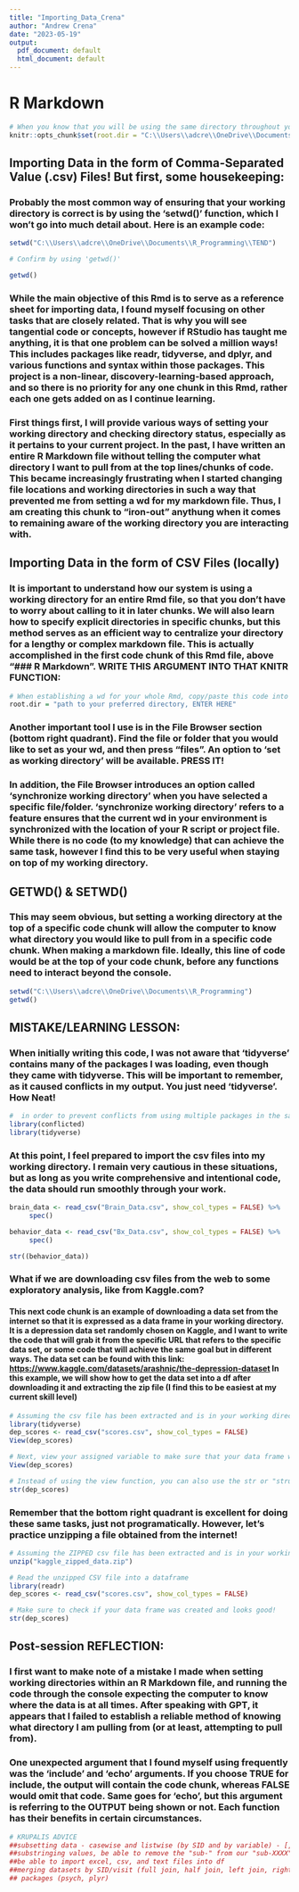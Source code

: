 ---
title: "Importing_Data_Crena"
author: "Andrew Crena"
date: "2023-05-19"
output:
  pdf_document: default
  html_document: default
---

# R Markdown

```{r setup, include=TRUE, echo=TRUE}

# When you know that you will be using the same directory throughout your entire R Markdown, using the 'root.dir' argument for the 'knitr' package. This package is widely used for integrating code, analysis, and reporting the results. It is a very useful, easy, and efficient way of remaining hyperaware of what directories you and your computer are interacting with
knitr::opts_chunk$set(root.dir = "C:\\Users\\adcre\\OneDrive\\Documents\\R_Programming\\TEND", echo = TRUE,  tidy.opts=list(width.cutoff=80),tidy=TRUE)
```

## Importing Data in the form of Comma-Separated Value (.csv) Files! But first, some housekeeping:

### Probably the most common way of ensuring that your working directory is correct is by using the 'setwd()' function, which I won't go into much detail about. Here is an example code:

```{r, include=TRUE, echo=TRUE}

setwd("C:\\Users\\adcre\\OneDrive\\Documents\\R_Programming\\TEND")

# Confirm by using 'getwd()'

getwd()
```

### While the main objective of this Rmd is to serve as a reference sheet for importing data, I found myself focusing on other tasks that are closely related. That is why you will see tangential code or concepts, however if RStudio has taught me anything, it is that one problem can be solved a million ways! This includes packages like readr, tidyverse, and dplyr, and various functions and syntax within those packages. This project is a non-linear, discovery-learning-based approach, and so there is no priority for any one chunk in this Rmd, rather each one gets added on as I continue learning.

### First things first, I will provide various ways of setting your working directory and checking directory status, especially as it pertains to your current project. In the past, I have written an entire R Markdown file without telling the computer what directory I want to pull from at the top lines/chunks of code. This became increasingly frustrating when I started changing file locations and working directories in such a way that prevented me from setting a wd for my markdown file. Thus, I am creating this chunk to "iron-out" anythung when it comes to remaining aware of the working directory you are interacting with.

## Importing Data in the form of CSV Files (locally)

### It is important to understand how our system is using a working directory for an entire Rmd file, so that you don't have to worry about calling to it in later chunks. We will also learn how to specify explicit directories in specific chunks, but this method serves as an efficient way to centralize your directory for a lengthy or complex markdown file. This is actually accomplished in the first code chunk of this Rmd file, above "\### R Markdown". WRITE THIS ARGUMENT INTO THAT KNITR FUNCTION:

```{r wd for whole Rmd root.dir, warning = FALSE, echo = FALSE}

# When establishing a wd for your whole Rmd, copy/paste this code into the first chunk into the knitr function. This saves me a lot of time and stress caused by me neglecting the specificity required to manage working directories
root.dir = "path to your preferred directory, ENTER HERE"
```

### Another important tool I use is in the File Browser section (bottom right quadrant). Find the file or folder that you would like to set as your wd, and then press "files". An option to 'set as working directory' will be available. PRESS IT!

### In addition, the File Browser introduces an option called 'synchronize working directory' when you have selected a specific file/folder. 'synchronize working directory' refers to a feature ensures that the current wd in your environment is synchronized with the location of your R script or project file. While there is no code (to my knowledge) that can achieve the same task, however I find this to be very useful when staying on top of my working directory.

## GETWD() & SETWD()

### This may seem obvious, but setting a working directory at the top of a specific code chunk will allow the computer to know what directory you would like to pull from in a specific code chunk. When making a markdown file. Ideally, this line of code would be at the top of your code chunk, before any functions need to interact beyond the console.

```{r directory stuff, include=TRUE, warning=FALSE, echo=TRUE}
setwd("C:\\Users\\adcre\\OneDrive\\Documents\\R_Programming")
getwd()
```

## MISTAKE/LEARNING LESSON:

### When initially writing this code, I was not aware that 'tidyverse' contains many of the packages I was loading, even though they came with tidyverse. This will be important to remember, as it caused conflicts in my output. You just need 'tidyverse'. How Neat!

```{r import prep, echo=TRUE, warning=TRUE, include=TRUE}

#  in order to prevent conflicts from using multiple packages in the same notebook, I will use the 'conflicted' package
library(conflicted)
library(tidyverse)
```

### At this point, I feel prepared to import the csv files into my working directory. I remain very cautious in these situations, but as long as you write comprehensive and intentional code, the data should run smoothly through your work.

```{r import csv, echo=TRUE, include=TRUE, warning=FALSE}

brain_data <- read_csv("Brain_Data.csv", show_col_types = FALSE) %>%
     spec()

behavior_data <- read_csv("Bx_Data.csv", show_col_types = FALSE) %>%
     spec()

str((behavior_data))
```

### What if we are downloading csv files from the web to some exploratory analysis, like from Kaggle.com?

#### This next code chunk is an example of downloading a data set from the internet so that it is expressed as a data frame in your working directory. It is a depression data set randomly chosen on Kaggle, and I want to write the code that will grab it from the specific URL that refers to the specific data set, or some code that will achieve the same goal but in different ways. The data set can be found with this link: <https://www.kaggle.com/datasets/arashnic/the-depression-dataset> In this example, we will show how to get the data set into a df after downloading it and extracting the zip file (I find this to be easiest at my current skill level)

```{r csv files, include=TRUE, echo = TRUE}

# Assuming the csv file has been extracted and is in your working directory, he only arguments I will introduce in this chunk is the 'show_col_types' argument, which is a useful argument that comes with the 'readr' package. When show_col_types=FALSE, it will not show you the type of data that is in each column, and vice versa for show_col_types=TRUE. In other words, if you have a data set in which the column types (numeric, categorical, etc)
library(tidyverse)
dep_scores <- read_csv("scores.csv", show_col_types = FALSE)
View(dep_scores)

# Next, view your assigned variable to make sure that your data frame was made properly
View(dep_scores)

# Instead of using the view function, you can also use the str or "structure" function, which will give you a shorter but more descriptive output of the entire data set
str(dep_scores)
```

### Remember that the bottom right quadrant is excellent for doing these same tasks, just not programatically. However, let's practice unzipping a file obtained from the internet!

```{r unzip, include=TRUE, echo=TRUE}
# Assuming the ZIPPED csv file has been extracted and is in your working directory, unzip the downloaded file
unzip("kaggle_zipped_data.zip")

# Read the unzipped CSV file into a dataframe
library(readr)
dep_scores <- read_csv("scores.csv", show_col_types = FALSE)

# Make sure to check if your data frame was created and looks good!
str(dep_scores)
```

## Post-session REFLECTION:

### I first want to make note of a mistake I made when setting working directories within an R Markdown file, and running the code through the console expecting the computer to know where the data is at all times. After speaking with GPT, it appears that I failed to establish a reliable method of knowing what directory I am pulling from (or at least, attempting to pull from).

### One unexpected argument that I found myself using frequently was the 'include' and 'echo' arguments. If you choose TRUE for include, the output will contain the code chunk, whereas FALSE would omit that code. Same goes for 'echo', but this argument is referring to the OUTPUT being shown or not. Each function has their benefits in certain circumstances.
```{r}
# KRUPALIS ADVICE
##subsetting data - casewise and listwise (by SID and by variable) - [,] syntax [r,c]
##substringing values, be able to remove the "sub-" from our "sub-XXXX" SIDs
##be able to import excel, csv, and text files into df 
##merging datasets by SID/visit (full join, half join, left join, right join [dplyr])
## packages (psych, plyr)

```

